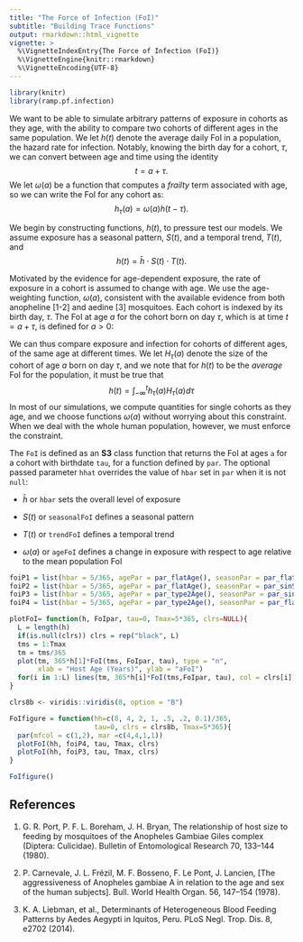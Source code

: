 ```yaml
---
title: "The Force of Infection (FoI)"
subtitle: "Building Trace Functions"
output: rmarkdown::html_vignette
vignette: >
  %\VignetteIndexEntry{The Force of Infection (FoI)}
  %\VignetteEngine{knitr::rmarkdown}
  %\VignetteEncoding{UTF-8}
---
```


```r
library(knitr) 
library(ramp.pf.infection)
```

We want to be able to simulate arbitrary patterns of exposure in cohorts as they age, with the ability to compare two cohorts of different ages in the same population. We let $h(t)$ denote the average daily FoI in a population, the hazard rate for infection. Notably, knowing the birth day for a cohort, $\tau,$ we can convert between age and time using the identity $$t = a + \tau.$$  We let $\omega(a)$ be a function that computes a *frailty* term associated with age, so we can write the FoI for any cohort as:
$$h_\tau(a) = \omega(a) h(t-\tau).$$ 

We begin by constructing functions, $h(t),$ to pressure test our models. We assume exposure has a seasonal pattern, $S(t)$, and a temporal trend, $T(t)$, and $$h(t) = \bar h \cdot S(t) \cdot T(t).$$ 

Motivated by the evidence for age-dependent exposure, the rate of exposure in a cohort is assumed to change with age. We use the age-weighting function, $\omega(a)$, consistent with the available evidence from both anopheline [1-2] and aedine [3] mosquitoes. Each cohort is indexed by its birth day, $\tau$. The FoI at age $a$ for the cohort born on day $\tau$, which is at time $t=a+\tau$, is defined for $a>0$: 

\begin{equation}
h_\tau(a) = \bar h \cdot \omega(a) \cdot S(a+\tau) \cdot T(a+\tau) 
\end{equation}

We can thus compare exposure and infection for cohorts of different ages, of the same age at different times. We let $H_\tau(a)$ denote the size of the cohort of age $a$ born on day $\tau$, and we note that for $h(t)$ to be the *average* FoI for the population, it must be true that 
$$h(t) = \int_{-\infty}^t h_\tau(a) H_\tau(a) d \tau $$ 
In most of our simulations, we compute quantities for single cohorts as they age, and we choose functions $\omega(a)$ without worrying about this constraint. When we deal with the whole human population, however, we must enforce the constraint. 

The `FoI` is defined as an **S3** class function that returns the FoI at ages `a` for a cohort with birthdate `tau`, for a function defined by `par`. The optional passed parameter `hhat` overrides the value of `hbar` set in `par` when it is not `null`: 

+ $\bar h$ or `hbar` sets the overall level of exposure
    
+ $S(t)$ or `seasonalFoI` defines a seasonal pattern
    
+ $T(t)$ or `trendFoI` defines a temporal trend 

+ $\omega(a)$ or `ageFoI` defines a change in exposure with respect to age relative to the mean population FoI

```r
foiP1 = list(hbar = 5/365, agePar = par_flatAge(), seasonPar = par_flatSeason(), trendPar = par_flatTrend()) 
foiP2 = list(hbar = 5/365, agePar = par_flatAge(), seasonPar = par_sinSeason(), trendPar = par_flatTrend()) 
foiP3 = list(hbar = 5/365, agePar = par_type2Age(), seasonPar = par_sinSeason(), trendPar = par_flatTrend()) 
foiP4 = list(hbar = 5/365, agePar = par_type2Age(), seasonPar = par_flatSeason(), trendPar = par_flatTrend()) 
```

```r
plotFoI= function(h, FoIpar, tau=0, Tmax=5*365, clrs=NULL){
  L = length(h)
  if(is.null(clrs)) clrs = rep("black", L)
  tms = 1:Tmax
  tm = tms/365 
  plot(tm, 365*h[1]*FoI(tms, FoIpar, tau), type = "n", 
       xlab = "Host Age (Years)", ylab = "aFoI") 
  for(i in 1:L) lines(tm, 365*h[i]*FoI(tms,FoIpar, tau), col = clrs[i])
}
```

```r
clrs8b <- viridis::viridis(8, option = "B")

FoIfigure = function(hh=c(8, 4, 2, 1, .5, .2, 0.1)/365, 
                     tau=0, clrs = clrs8b, Tmax=5*365){
  par(mfcol = c(1,2), mar =c(4,4,1,1))
  plotFoI(hh, foiP4, tau, Tmax, clrs) 
  plotFoI(hh, foiP3, tau, Tmax, clrs) 
} 
```


```r
FoIfigure() 
```

## References

1. G. R. Port, P. F. L. Boreham, J. H. Bryan, The relationship of host size to feeding by mosquitoes of the Anopheles Gambiae Giles complex (Diptera: Culicidae). Bulletin of Entomological Research 70, 133–144 (1980).

2. P. Carnevale, J. L. Frézil, M. F. Bosseno, F. Le Pont, J. Lancien, [The aggressiveness of Anopheles gambiae A in relation to the age and sex of the human subjects]. Bull. World Health Organ. 56, 147–154 (1978).

3. K. A. Liebman, et al., Determinants of Heterogeneous Blood Feeding Patterns by Aedes Aegypti in Iquitos, Peru. PLoS Negl. Trop. Dis. 8, e2702 (2014).

